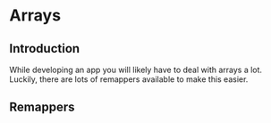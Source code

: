 
# Arrays

## Introduction

While developing an app you will likely have to deal with arrays a lot. Luckily, there are lots of
remappers available to make this easier.

## Remappers

<RemapperPage remappers={arrayRemappers} />
